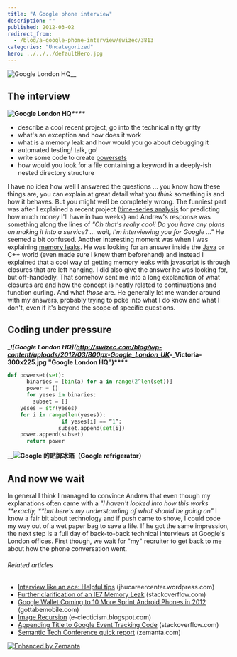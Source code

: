 ```yaml
---
title: "A Google phone interview"
description: ""
published: 2012-03-02
redirect_from:
  - /blog/a-google-phone-interview/swizec/3813
categories: "Uncategorized"
hero: ../../../defaultHero.jpg
---
```


![]()![]()![Google London HQ](http://swizec.com/blog/wp-content/uploads/2012/03/450px-Google_London_UK_-_phonebox.jpg "Google London HQ")![]()![]()\_\_

## The interview

**![]()![Google London HQ](http://swizec.com/blog/wp-content/uploads/2012/03/800px-Google_London_UK.jpg "Google London HQ")_![]()\*\*\*\*_**

- describe a cool recent project, go into the technical nitty gritty
- what's an exception and how does it work
- what is a memory leak and how would you go about debugging it
- automated testing! talk, go!
- write some code to create [powersets](http://en.wikipedia.org/wiki/Powerset)
- how would you look for a file containing a keyword in a deeply-ish nested directory structure

I have no idea how well I answered the questions ... you know how these things are, you can explain at great detail what you _think_ something is and how it behaves. But you might well be completely wrong. The funniest part was after I explained a recent project ([time-series analysis](http://en.wikipedia.org/wiki/Time_series "Time series") for predicting how much money I'll have in two weeks) and Andrew's response was something along the lines of _"Oh that's really cool! Do you have any plans on making it into a service? ... wait, I'm interviewing you for Google ..."_ He seemed a bit confused. Another interesting moment was when I was explaining [memory leaks](http://en.wikipedia.org/wiki/Memory_leak "Memory leak"). He was looking for an answer inside the [Java](http://en.wikipedia.org/wiki/Java_%28programming_language%29 "Java (programming language)") or C++ world (even made sure I knew them beforehand) and instead I explained that a cool way of getting memory leaks with javascript is through closures that are left hanging. I did also give the answer he was looking for, but off-handedly. That somehow sent me into a long explanation of what closures are and how the concept is neatly related to continuations and function curling. And what _those_ are. He generally let me wander around with my answers, probably trying to poke into what I do know and what I don't, even if it's beyond the scope of specific questions.

## Coding under pressure

\_**_![Google London HQ]\(<http://swizec.com/blog/wp-content/uploads/2012/03/800px-Google_London_UK>_-\_Victoria-300x225.jpg "Google London HQ")\*\*\*\***![]()

```python
def powerset(set):
      binaries = [bin(a) for a in range(2^len(set))]
      power = []
      for yeses in binaries:
        subset = []
	yeses = str(yeses)
	for i in range(len(yeses)):
                 if yeses[i] == “1”:
        		subset.append(set[i])
	power.append(subset)
      return power
```

\_**\_![Google 的貼牌冰箱（Google refrigerator）](http://swizec.com/blog/wp-content/uploads/2012/03/2576981899_fef76fd366_m1.jpg "Google 的貼牌冰箱（Google refrigerator）")**![]()

## And now we wait

In general I think I managed to convince Andrew that even though my explanations often came with a _"I haven't looked into how this works **exactly, **but here's my understanding of what should be going on"_ I know a fair bit about technology and if push came to shove, I could code my way out of a wet paper bag to save a life. If he got the same impression, the next step is a full day of back-to-back technical interviews at Google's London offices. First though, we wait for "my" recruiter to get back to me about how the phone conversation went.

###### Related articles

- [Interview like an ace: Helpful tips](http://jhucareercenter.wordpress.com/2012/03/02/interview-like-an-ace-helpful-tips/) (jhucareercenter.wordpress.com)
- [Further clarification of an IE7 Memory Leak](http://stackoverflow.com/questions/9187448/further-clarification-of-an-ie7-memory-leak) (stackoverflow.com)
- [Google Wallet Coming to 10 More Sprint Android Phones in 2012](http://www.gottabemobile.com/2012/03/02/google-wallet-coming-to-10-more-sprint-android-phones-in-2012/) (gottabemobile.com)
- [Image Recursion](http://e-clecticism.blogspot.com/2012/02/image-recursion.html) (e-clecticism.blogspot.com)
- [Appending Title to Google Event Tracking Code](http://stackoverflow.com/questions/9509060/appending-title-to-google-event-tracking-code) (stackoverflow.com)
- [Semantic Tech Conference quick report](http://www.zemanta.com/blog/semantic-tech-conference-quick-report/) (zemanta.com)

[![Enhanced by Zemanta](http://img.zemanta.com/zemified_e.png?x-id=5ef03a4a-3086-4972-b4f6-b6ac07633ebd)](http://www.zemanta.com/ "Enhanced by Zemanta")
